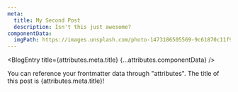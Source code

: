 ```yaml
---
meta:
  title: My Second Post
  description: Isn't this just awesome?
componentData:
  imgPath: https://images.unsplash.com/photo-1473186505569-9c61870c11f9?ixlib=rb-1.2.1&ixid=MnwxMjA3fDB8MHxwaG90by1wYWdlfHx8fGVufDB8fHx8&auto=format&fit=crop&w=2940&q=80
---
```



<BlogEntry title={attributes.meta.title} {...attributes.componentData} />

You can reference your frontmatter data through "attributes". The title of this post is {attributes.meta.title}!
